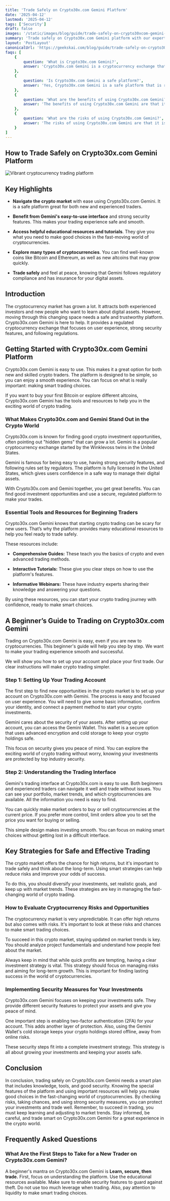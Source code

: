 ```yaml
---
title: 'Trade Safely on Crypto30x.com Gemini Platform'
date: '2025-04-12'
lastmod: '2025-04-12'
tags: ['Security']
draft: false
images: '/static/images/blog/guide/trade-safely-on-crypto30xcom-gemini-platform.png'
summary: 'Trade safely on Crypto30x.com Gemini platform with our expert tips and strategies. Enhance your crypto trading experience today!'
layout: 'PostLayout'
canonicalUrl: 'https://geekskai.com/blog/guide/trade-safely-on-crypto30xcom-gemini-platform/'
faqs: [
    {
        question: 'What is Crypto30x.com Gemini?',
        answer: 'Crypto30x.com Gemini is a cryptocurrency exchange that allows you to trade cryptocurrencies with ease. It is a safe and secure platform that is regulated by the United States government.'
    },
    {
        question: 'Is Crypto30x.com Gemini a safe platform?',
        answer: 'Yes, Crypto30x.com Gemini is a safe platform that is regulated by the United States government. It is a secure platform that is regulated by the United States government.'
    },
    {
        question: 'What are the benefits of using Crypto30x.com Gemini?',
        answer: 'The benefits of using Crypto30x.com Gemini are that it is a safe and secure platform that is regulated by the United States government. It is a secure platform that is regulated by the United States government.'
    },
    {
        question: 'What are the risks of using Crypto30x.com Gemini?',
        answer: 'The risks of using Crypto30x.com Gemini are that it is a secure platform that is regulated by the United States government.'
    }
]
---
```


## How to Trade Safely on Crypto30x.com Gemini Platform

![Vibrant cryptocurrency trading platform](/static/images/blog/guide/trade-safely-on-crypto30xcom-gemini-platform.png)

## Key Highlights

- **Navigate the crypto market** with ease using Crypto30x.com Gemini. It is a safe platform great for both new and experienced traders.

- **Benefit from Gemini's easy-to-use interface** and strong security features. This makes your trading experience safe and smooth.

- **Access helpful educational resources and tutorials**. They give you what you need to make good choices in the fast-moving world of cryptocurrencies.

- **Explore many types of cryptocurrencies**. You can find well-known coins like Bitcoin and Ethereum, as well as new altcoins that may grow quickly.

- **Trade safely** and feel at peace, knowing that Gemini follows regulatory compliance and has insurance for your digital assets.

## Introduction

The cryptocurrency market has grown a lot. It attracts both experienced investors and new people who want to learn about digital assets. However, moving through this changing space needs a safe and trustworthy platform. Crypto30x.com Gemini is here to help. It provides a regulated cryptocurrency exchange that focuses on user experience, strong security features, and following regulations.

## Getting Started with Crypto30x.com Gemini Platform

Crypto30x.com Gemini is easy to use. This makes it a great option for both new and skilled crypto traders. The platform is designed to be simple, so you can enjoy a smooth experience. You can focus on what is really important: making smart trading choices.

If you want to buy your first Bitcoin or explore different altcoins, Crypto30x.com Gemini has the tools and resources to help you in the exciting world of crypto trading.

### What Makes Crypto30x.com and Gemini Stand Out in the Crypto World

Crypto30x.com is known for finding good crypto investment opportunities, often pointing out "hidden gems" that can grow a lot. Gemini is a popular cryptocurrency exchange started by the Winklevoss twins in the United States.

Gemini is famous for being easy to use, having strong security features, and following rules set by regulators. The platform is fully licensed in the United States, which gives users confidence in a safe way to manage their digital assets.

With Crypto30x.com and Gemini together, you get great benefits. You can find good investment opportunities and use a secure, regulated platform to make your trades.

### Essential Tools and Resources for Beginning Traders

Crypto30x.com Gemini knows that starting crypto trading can be scary for new users. That’s why the platform provides many educational resources to help you feel ready to trade safely.

These resources include:

- **Comprehensive Guides:** These teach you the basics of crypto and even advanced trading methods.

- **Interactive Tutorials:** These give you clear steps on how to use the platform's features.

- **Informative Webinars:** These have industry experts sharing their knowledge and answering your questions.

By using these resources, you can start your crypto trading journey with confidence, ready to make smart choices.

## A Beginner’s Guide to Trading on Crypto30x.com Gemini

Trading on Crypto30x.com Gemini is easy, even if you are new to cryptocurrencies. This beginner's guide will help you step by step. We want to make your trading experience smooth and successful.

We will show you how to set up your account and place your first trade. Our clear instructions will make crypto trading simpler.

### Step 1: Setting Up Your Trading Account

The first step to find new opportunities in the crypto market is to set up your account on Crypto30x.com with Gemini. The process is easy and focused on user experience. You will need to give some basic information, confirm your identity, and connect a payment method to start your crypto investments.

Gemini cares about the security of your assets. After setting up your account, you can access the Gemini Wallet. This wallet is a secure option that uses advanced encryption and cold storage to keep your crypto holdings safe.

This focus on security gives you peace of mind. You can explore the exciting world of crypto trading without worry, knowing your investments are protected by top industry security.

### Step 2: Understanding the Trading Interface

Gemini's trading interface at Crypto30x.com is easy to use. Both beginners and experienced traders can navigate it well and trade without issues. You can see your portfolio, market trends, and which cryptocurrencies are available. All the information you need is easy to find.

You can quickly make market orders to buy or sell cryptocurrencies at the current price. If you prefer more control, limit orders allow you to set the price you want for buying or selling.

This simple design makes investing smooth. You can focus on making smart choices without getting lost in a difficult interface.

## Key Strategies for Safe and Effective Trading

The crypto market offers the chance for high returns, but it's important to trade safely and think about the long-term. Using smart strategies can help reduce risks and improve your odds of success.

To do this, you should diversify your investments, set realistic goals, and keep up with market trends. These strategies are key in managing the fast-changing world of crypto trading.

### How to Evaluate Cryptocurrency Risks and Opportunities

The cryptocurrency market is very unpredictable. It can offer high returns but also comes with risks. It's important to look at these risks and chances to make smart trading choices.

To succeed in this crypto market, staying updated on market trends is key. You should analyze project fundamentals and understand how people feel about the market.

Always keep in mind that while quick profits are tempting, having a clear investment strategy is vital. This strategy should focus on managing risks and aiming for long-term growth. This is important for finding lasting success in the world of cryptocurrencies.

### Implementing Security Measures for Your Investments

Crypto30x.com Gemini focuses on keeping your investments safe. They provide different security features to protect your assets and give you peace of mind.

One important step is enabling two-factor authentication (2FA) for your account. This adds another layer of protection. Also, using the Gemini Wallet's cold storage keeps your crypto holdings stored offline, away from online risks.

These security steps fit into a complete investment strategy. This strategy is all about growing your investments and keeping your assets safe.

## Conclusion

In conclusion, trading safely on Crypto30x.com Gemini needs a smart plan that includes knowledge, tools, and good security. Knowing the special features of the platform and using important resources will help you make good choices in the fast-changing world of cryptocurrencies. By checking risks, taking chances, and using strong security measures, you can protect your investments and trade well. Remember, to succeed in trading, you must keep learning and adjusting to market trends. Stay informed, be careful, and trade smart on Crypto30x.com Gemini for a great experience in the crypto world.

## Frequently Asked Questions

### What Are the First Steps to Take for a New Trader on Crypto30x.com Gemini?

A beginner's mantra on Crypto30x.com Gemini is **Learn, secure, then trade.** First, focus on understanding the platform. Use the educational resources available. Make sure to enable security features to guard against theft. Do not use too much leverage when trading. Also, pay attention to liquidity to make smart trading choices.

